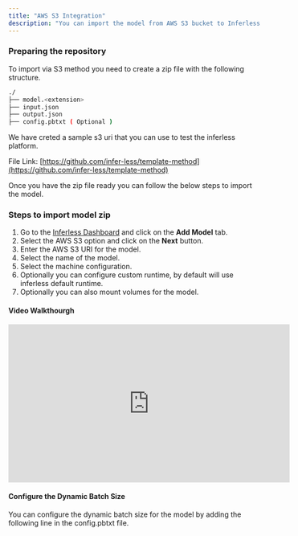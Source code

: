 ```yaml
---
title: "AWS S3 Integration"
description: "You can import the model from AWS S3 bucket to Inferless platform."
---
```


### Preparing the repository 

To import via S3 method you need to create a zip file with the following structure. 

```bash
./
├── model.<extension>
├── input.json
├── output.json
├── config.pbtxt ( Optional )
```


We have creted a sample s3 uri that you can use to test the inferless platform.

File Link: [https://github.com/infer-less/template-method](https://github.com/infer-less/template-method)

Once you have the zip file ready you can follow the below steps to import the model.


### Steps to import model zip 

1. Go to the [Inferless Dashboard](https://app.inferless.com) and click on the **Add Model** tab.
2. Select the AWS S3 option and click on the **Next** button.
3. Enter the AWS S3 URI for the model.
4. Select the name of the model. 
5. Select the machine configuration. 
6. Optionally you can configure custom runtime, by default will use inferless default runtime.
7. Optionally you can also mount volumes for the model.


#### Video Walkthourgh

<iframe width="560" height="315" src="https://www.youtube.com/embed/dQw4w9WgXcQ" title="YouTube video player" frameborder="0" allow="accelerometer; autoplay; clipboard-write; encrypted-media; gyroscope; picture-in-picture; web-share" allowfullscreen></iframe>

####  Configure the Dynamic Batch Size 

You can configure the dynamic batch size for the model by adding the following line in the config.pbtxt file. 

